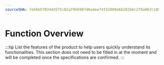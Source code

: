 ```yaml
---
sourceSHA: 7e56b5f0344d575c02af956907d0adee74f42089a6b282b6c2f0a863c1896d03
---
```


# Function Overview

:::tip
List the features of the product to help users quickly understand its functionalities.
This section does not need to be filled in at the moment and will be completed once the specifications are confirmed.
:::
